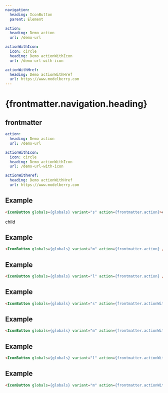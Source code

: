 ```yaml
---
navigation:
  heading: IconButton
  parent: Element

action:
  heading: Demo action
  url: /demo-url

actionWithIcon:
  icon: circle
  heading: Demo actionWithIcon
  url: /demo-url-with-icon

actionWithHref:
  heading: Demo actionWithHref
  url: https://www.modelberry.com
---
```


# {frontmatter.navigation.heading}
## frontmatter
```yaml
action:
  heading: Demo action
  url: /demo-url

actionWithIcon:
  icon: circle
  heading: Demo actionWithIcon
  url: /demo-url-with-icon

actionWithHref:
  heading: Demo actionWithHref
  url: https://www.modelberry.com
```

## Example
```html
<IconButton globals={globals} variant="s" action={frontmatter.action}>child</IconButton>
```
<IconButton globals={globals} variant="s" action={frontmatter.action}>child</IconButton>

## Example
```html
<IconButton globals={globals} variant="m" action={frontmatter.action} />
```
<IconButton globals={globals} variant="m" action={frontmatter.action} />

## Example
```html
<IconButton globals={globals} variant="l" action={frontmatter.action} />
```
<IconButton globals={globals} variant="l" action={frontmatter.action} />

## Example
```html
<IconButton globals={globals} variant="s" action={frontmatter.actionWithIcon} />
```
<IconButton globals={globals} variant="s" action={frontmatter.actionWithIcon} />

## Example
```html
<IconButton globals={globals} variant="m" action={frontmatter.actionWithIcon} />
```
<IconButton globals={globals} variant="m" action={frontmatter.actionWithIcon} />

## Example
```html
<IconButton globals={globals} variant="l" action={frontmatter.actionWithIcon} />
```
<IconButton globals={globals} variant="l" action={frontmatter.actionWithIcon} />

## Example
```html
<IconButton globals={globals} variant="m" action={frontmatter.actionWithHref} />
```
<IconButton globals={globals} variant="m" action={frontmatter.actionWithHref} />

